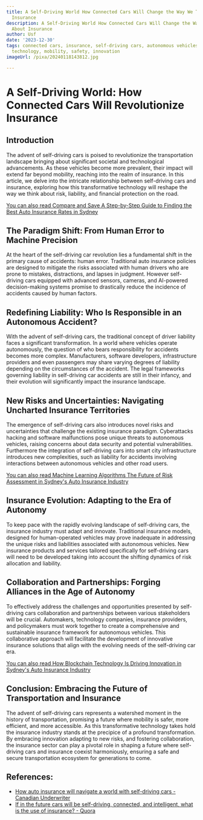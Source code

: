 ```yaml
---
title: A Self-Driving World How Connected Cars Will Change the Way We Think About
  Insurance
description: A Self-Driving World How Connected Cars Will Change the Way We Think
  About Insurance
author: Usf
date: '2023-12-30'
tags: connected cars, insurance, self-driving cars, autonomous vehicles, transportation,
  technology, mobility, safety, innovation
imageUrl: /pixa/20240118143812.jpg

---
```

# **A  Self-Driving World: How  Connected Cars Will Revolutionize Insurance**

## **Introduction**

The advent of self-driving cars is  poised to revolutionize the transportation landscape bringing about significant societal and technological  advancements. As these vehicles become more prevalent, their impact will extend far beyond mobility, reaching into the realm of  insurance. In this article, we delve into the intricate relationship between self-driving cars  and insurance, exploring how this  transformative technology  will reshape the way we think about risk, liability, and financial  protection on the road.

[You can also read Compare and  Save A Step-by-Step Guide to Finding the Best  Auto Insurance Rates in Sydney](Compare%20and%20Save%20A%20Step-by-Step%20Guide%20to%20Finding%20the%20Best%20Auto%20Insurance%20Rates%20in%20Sydney)


## **The Paradigm Shift: From Human Error to  Machine Precision**

At the heart of the self-driving  car  revolution lies a fundamental shift in the primary cause of accidents: human error. Traditional  auto insurance policies are  designed to mitigate the risks associated with human drivers who are prone to mistakes, distractions, and lapses in judgment. However self-driving cars equipped with advanced sensors, cameras, and AI-powered decision-making systems promise to drastically reduce the incidence of accidents caused by human factors.

## **Redefining Liability: Who Is  Responsible in an Autonomous Accident?**

With the advent of self-driving  cars, the  traditional  concept of driver liability faces  a significant transformation. In a world where vehicles  operate autonomously, the question of who bears  responsibility for accidents becomes more complex. Manufacturers, software developers, infrastructure providers and even passengers may share varying degrees of liability depending on the circumstances of the accident.  The legal frameworks governing liability in self-driving car accidents are  still in their  infancy, and their evolution will significantly impact the insurance landscape.

## **New Risks and Uncertainties: Navigating Uncharted Insurance  Territories**

The  emergence of self-driving cars also introduces novel risks and uncertainties that challenge the  existing insurance paradigm. Cyberattacks hacking and software malfunctions pose unique threats to  autonomous vehicles, raising concerns about data security and  potential  vulnerabilities. Furthermore the integration of self-driving  cars into smart city infrastructure introduces new complexities, such as liability  for accidents involving interactions between autonomous vehicles and other road  users.

[You can also read Machine Learning Algorithms The Future of Risk Assessment in  Sydney's Auto Insurance Industry](Machine%20Learning%20Algorithms%20The%20Future%20of%20Risk%20Assessment%20in%20Sydney%27s%20Auto%20Insurance%20Industry)


## **Insurance Evolution: Adapting to  the Era of Autonomy**

To keep pace with the rapidly evolving landscape of self-driving cars, the  insurance industry must adapt and innovate. Traditional insurance  models, designed for human-operated  vehicles may prove inadequate in addressing the unique risks and liabilities associated with autonomous vehicles. New insurance products and services tailored specifically for  self-driving cars will need to be  developed taking into account the shifting dynamics of risk allocation and liability.

## **Collaboration and Partnerships: Forging Alliances  in the Age of Autonomy**

To  effectively address the challenges and  opportunities presented by self-driving cars collaboration and partnerships between various stakeholders will be  crucial. Automakers, technology companies, insurance providers, and policymakers  must work together to create a comprehensive and sustainable insurance framework for  autonomous vehicles. This collaborative approach will  facilitate the development of innovative insurance solutions that align with the evolving needs of the self-driving car era.

[You can also read How Blockchain Technology Is Driving Innovation in Sydney's Auto Insurance Industry](How%20Blockchain%20Technology%20Is%20Driving%20Innovation%20in%20Sydney%27s%20Auto%20Insurance%20Industry)


##  **Conclusion: Embracing the Future of  Transportation and Insurance**

The advent of self-driving cars represents a watershed moment in the history of transportation, promising a future where mobility is safer, more efficient,  and more accessible. As this transformative technology takes hold the insurance industry stands at  the  precipice of a profound transformation. By embracing innovation adapting to new risks, and fostering  collaboration, the insurance sector can play a pivotal role in shaping a future  where  self-driving cars and  insurance coexist harmoniously, ensuring a safe and secure transportation ecosystem for generations  to come.

## References:
- [How auto insurance will navigate a world with self-driving cars - Canadian Underwriter](https://www.canadianunderwriter.ca/insurance/how-auto-insurance-will-navigate-a-world-with-self-driving-cars-1004238734/)
- [If in the future cars will be self-driving, connected, and intelligent, what is the use of insurance? - Quora](https://www.quora.com/If-in-the-future-cars-will-be-self-driving-connected-and-intelligent-what-is-the-use-of-insurance)
